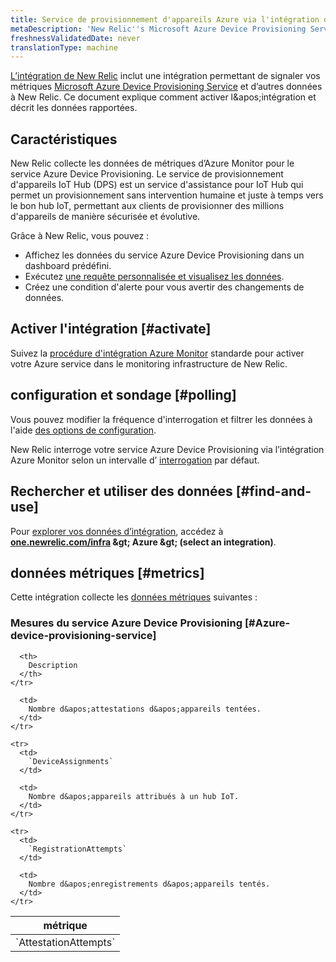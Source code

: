 ```yaml
---
title: Service de provisionnement d'appareils Azure via l'intégration d'Azure Monitor
metaDescription: 'New Relic''s Microsoft Azure Device Provisioning Service integration: what data it reports and how to enable it.'
freshnessValidatedDate: never
translationType: machine
---
```


[L’intégration de New Relic](/docs/infrastructure/introduction-infra-monitoring) inclut une intégration permettant de signaler vos métriques [Microsoft Azure Device Provisioning Service](https://learn.microsoft.com/en-us/azure/iot-dps/) et d’autres données à New Relic. Ce document explique comment activer l&amp;apos;intégration et décrit les données rapportées.

## Caractéristiques

New Relic collecte les données de métriques d’Azure Monitor pour le service Azure Device Provisioning. Le service de provisionnement d&apos;appareils IoT Hub (DPS) est un service d&apos;assistance pour IoT Hub qui permet un provisionnement sans intervention humaine et juste à temps vers le bon hub IoT, permettant aux clients de provisionner des millions d&apos;appareils de manière sécurisée et évolutive.

Grâce à New Relic, vous pouvez :

* Affichez les données du service Azure Device Provisioning dans un dashboard prédéfini.
* Exécutez [une requête personnalisée et visualisez les données](/docs/infrastructure/integrations-getting-started/getting-started/use-integration-data-new-relic-insights).
* Créez une condition d&apos;alerte pour vous avertir des changements de données.

## Activer l&apos;intégration [#activate]

Suivez la [procédure d&apos;intégration Azure Monitor](/docs/infrastructure/microsoft-azure-integrations/azure-integrations-list/azure-monitor) standarde pour activer votre Azure service dans le monitoring infrastructure de New Relic.

## configuration et sondage [#polling]

Vous pouvez modifier la fréquence d&apos;interrogation et filtrer les données à l&apos;aide [des options de configuration](/docs/infrastructure/microsoft-azure-integrations/azure-integrations-list/azure-monitor/#settings).

New Relic interroge votre service Azure Device Provisioning via l’intégration Azure Monitor selon un intervalle d’ [interrogation](/docs/infrastructure/microsoft-azure-integrations/azure-integrations-list/azure-monitor/#settings) par défaut.

## Rechercher et utiliser des données [#find-and-use]

Pour [explorer vos données d’intégration](/docs/infrastructure/integrations/find-use-infrastructure-integration-data), accédez à <DNT>**[one.newrelic.com/infra](https://one.newrelic.com/infra) &amp;gt; Azure &amp;gt; (select an integration)**</DNT>.

## données métriques [#metrics]

Cette intégration collecte les [données métriques](/docs/infrastructure/integrations-getting-started/getting-started/understand-integration-data-data-types#metric) suivantes :

### Mesures du service Azure Device Provisioning [#Azure-device-provisioning-service]

<table>
  <thead>
    <tr>
      <th style={{ width: "300px" }}>
        métrique
      </th>

      <th>
        Description
      </th>
    </tr>
  </thead>

  <tbody>
    <tr>
      <td>
        `AttestationAttempts`
      </td>

      <td>
        Nombre d&apos;attestations d&apos;appareils tentées.
      </td>
    </tr>

    <tr>
      <td>
        `DeviceAssignments`
      </td>

      <td>
        Nombre d&apos;appareils attribués à un hub IoT.
      </td>
    </tr>

    <tr>
      <td>
        `RegistrationAttempts`
      </td>

      <td>
        Nombre d&apos;enregistrements d&apos;appareils tentés.
      </td>
    </tr>
  </tbody>
</table>